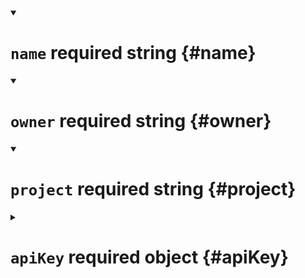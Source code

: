 


<details className="config-field" data-expandable="false" open>
<summary>

# `name` <span className="config-field-required" data-required="true">required</span> <span className="config-field-type">string</span> <span className="config-field-default"></span> <span className="config-field-enum"></span> {#name}



</summary>



</details>



<details className="config-field" data-expandable="false" open>
<summary>

# `owner` <span className="config-field-required" data-required="true">required</span> <span className="config-field-type">string</span> <span className="config-field-default"></span> <span className="config-field-enum"></span> {#owner}



</summary>



</details>



<details className="config-field" data-expandable="false" open>
<summary>

# `project` <span className="config-field-required" data-required="true">required</span> <span className="config-field-type">string</span> <span className="config-field-default"></span> <span className="config-field-enum"></span> {#project}



</summary>



</details>



<details className="config-field" data-expandable="true">
<summary>

# `apiKey` <span className="config-field-required" data-required="true">required</span> <span className="config-field-type">object</span> <span className="config-field-default"></span> <span className="config-field-enum"></span> {#apiKey}



</summary>




<details className="config-field" data-expandable="false" open>
<summary>

## `key` <span className="config-field-required" data-required="true">required</span> <span className="config-field-type">string</span> <span className="config-field-default"></span> <span className="config-field-enum"></span> {#apiKey-key}



</summary>



</details>



<details className="config-field" data-expandable="true">
<summary>

## `keySecretRef` <span className="config-field-required" data-required="true">required</span> <span className="config-field-type">object</span> <span className="config-field-default"></span> <span className="config-field-enum"></span> {#apiKey-keySecretRef}



</summary>




<details className="config-field" data-expandable="false" open>
<summary>

### `name` <span className="config-field-required" data-required="true">required</span> <span className="config-field-type">string</span> <span className="config-field-default"></span> <span className="config-field-enum"></span> {#apiKey-keySecretRef-name}

name is unique within a namespace to reference a secret resource.

</summary>



</details>



<details className="config-field" data-expandable="false" open>
<summary>

### `namespace` <span className="config-field-required" data-required="true">required</span> <span className="config-field-type">string</span> <span className="config-field-default"></span> <span className="config-field-enum"></span> {#apiKey-keySecretRef-namespace}

namespace defines the space within which the secret name must be unique.

</summary>



</details>


</details>


</details>
